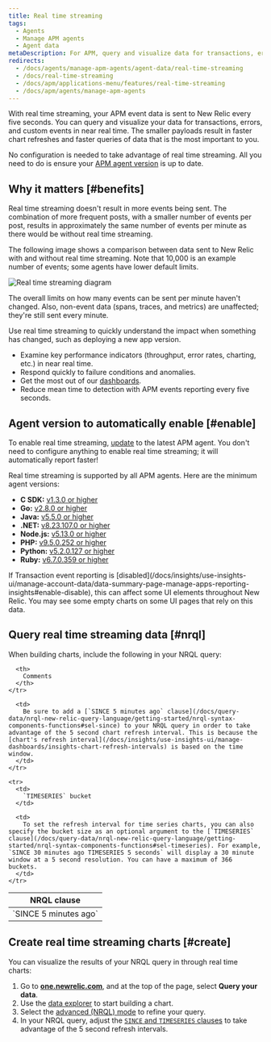 ```yaml
---
title: Real time streaming
tags:
  - Agents
  - Manage APM agents
  - Agent data
metaDescription: For APM, query and visualize data for transactions, errors, and custom events in  near real time.
redirects:
  - /docs/agents/manage-apm-agents/agent-data/real-time-streaming
  - /docs/real-time-streaming
  - /docs/apm/applications-menu/features/real-time-streaming
  - /docs/apm/agents/manage-apm-agents
---
```



With real time streaming, your APM event data is sent to New Relic every five seconds. You can query and visualize your data for transactions, errors, and custom events in near real time. The smaller payloads result in faster chart refreshes and faster queries of data that is the most important to you.

No configuration is needed to take advantage of real time streaming. All you need to do is ensure your [APM agent version](#enable) is up to date.

## Why it matters [#benefits]

Real time streaming doesn't result in more events being sent. The combination of more frequent posts, with a smaller number of events per post, results in approximately the same number of events per minute as there would be without real time streaming.

The following image shows a comparison between data sent to New Relic with and without real time streaming. Note that 10,000 is an example number of events; some agents have lower default limits.

<img
  title="Real time streaming diagram"
  alt="Real time streaming diagram"
  src={apmRealTimeStreaming}
/>

The overall limits on how many events can be sent per minute haven't changed. Also, non-event data (spans, traces, and metrics) are unaffected; they're still sent every minute.

Use real time streaming to quickly understand the impact when something has changed, such as deploying a new app version.

* Examine key performance indicators (throughput, error rates, charting, etc.) in near real time.
* Respond quickly to failure conditions and anomalies.
* Get the most out of our [dashboards](#create).
* Reduce mean time to detection with APM events reporting every five seconds.

## Agent version to automatically enable [#enable]

To enable real time streaming, [update](/docs/agents/manage-apm-agents/installation/update-new-relic-agent) to the latest APM agent. You don't need to configure anything to enable real time streaming; it will automatically report faster!

Real time streaming is supported by all APM agents. Here are the minimum agent versions:

* **C SDK:** [v1.3.0 or higher](/docs/release-notes/agent-release-notes/c-sdk-release-notes)
* **Go:** [v2.8.0 or higher](/docs/release-notes/agent-release-notes/go-release-notes)
* **Java:** [v5.5.0 or higher](/docs/release-notes/agent-release-notes/java-release-notes)
* **.NET:** [v8.23.107.0 or higher](/docs/release-notes/agent-release-notes/net-release-notes)
* **Node.js:** [v5.13.0 or higher](/docs/release-notes/agent-release-notes/nodejs-release-notes)
* **PHP:** [v9.5.0.252 or higher](/docs/release-notes/agent-release-notes/php-release-notes)
* **Python:** [v5.2.0.127 or higher](/docs/release-notes/agent-release-notes/python-release-notes)
* **Ruby:** [v6.7.0.359 or higher](/docs/release-notes/agent-release-notes/ruby-release-notes)

<Callout variant="caution">
  If Transaction event reporting is [disabled](/docs/insights/use-insights-ui/manage-account-data/data-summary-page-manage-apps-reporting-insights#enable-disable), this can affect some UI elements throughout New Relic. You may see some empty charts on some UI pages that rely on this data.
</Callout>

## Query real time streaming data [#nrql]

When building charts, include the following in your NRQL query:

<table>
  <thead>
    <tr>
      <th style={{ width: "250px" }}>
        NRQL clause
      </th>

      <th>
        Comments
      </th>
    </tr>
  </thead>

  <tbody>
    <tr>
      <td>
        `SINCE 5 minutes ago`
      </td>

      <td>
        Be sure to add a [`SINCE 5 minutes ago` clause](/docs/query-data/nrql-new-relic-query-language/getting-started/nrql-syntax-components-functions#sel-since) to your NRQL query in order to take advantage of the 5 second chart refresh interval. This is because the [chart's refresh interval](/docs/insights/use-insights-ui/manage-dashboards/insights-chart-refresh-intervals) is based on the time window.
      </td>
    </tr>

    <tr>
      <td>
        `TIMESERIES` bucket
      </td>

      <td>
        To set the refresh interval for time series charts, you can also specify the bucket size as an optional argument to the [`TIMESERIES` clause](/docs/query-data/nrql-new-relic-query-language/getting-started/nrql-syntax-components-functions#sel-timeseries). For example, `SINCE 30 minutes ago TIMESERIES 5 seconds` will display a 30 minute window at a 5 second resolution. You can have a maximum of 366 buckets.
      </td>
    </tr>
  </tbody>
</table>

## Create real time streaming charts [#create]

You can visualize the results of your NRQL query in through real time charts:

1. Go to **[one.newrelic.com](https://one.newrelic.com/all-capabilities)**, and at the top of the page, select **Query your data**.
2. Use the [data explorer](/docs/query-your-data/explore-query-data/browse-data/introduction-data-explorer) to start building a chart.
3. Select the [advanced (NRQL) mode](/docs/query-your-data/explore-query-data/query-builder/use-advanced-nrql-mode-query-data/) to refine your query.
4. In your NRQL query, adjust the [`SINCE` and `TIMESERIES` clauses](#nrql) to take advantage of the 5 second refresh intervals.
